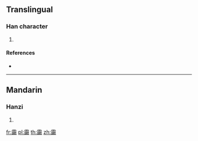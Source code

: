 {{character info/new}}
==Translingual==

===Han character===
{{Han char|rn=173|rad=雨|as=13|sn=21|four=|canj=MBAAH}}

# {{defn|Han|sort=雨13}}

====References====
* {{Han ref|kx=1379.120|dkj=42489|dj=1888.240|hdz=64078.050|uh=9737|ud=38711}}

----

==Mandarin==

===Hanzi===
{{cmn-hanzi|pin=[[pò]] ([[po4]]), [[yáng]] ([[yang2]])|wg=p'o<sup>4</sup>, yang<sup>2</sup>}}

# {{defn|lang=cmn|sort=雨13}}

[[fr:霷]]
[[pl:霷]]
[[th:霷]]
[[zh:霷]]